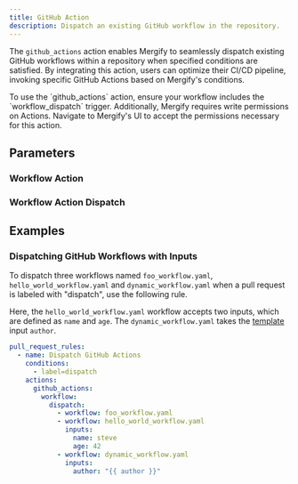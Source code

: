 ```yaml
---
title: GitHub Action
description: Dispatch an existing GitHub workflow in the repository.
---
```



The `github_actions` action enables Mergify to seamlessly dispatch existing
GitHub workflows within a repository when specified conditions are satisfied.
By integrating this action, users can optimize their CI/CD pipeline, invoking
specific GitHub Actions based on Mergify's conditions.

<Info>
  To use the `github_actions` action, ensure your workflow includes the
  `workflow_dispatch` trigger. Additionally, Mergify requires write permissions
  on Actions. Navigate to Mergify's UI to accept the permissions necessary for
  this action.
</Info>

## Parameters

<ActionOptionsTable action="github_actions" />

### Workflow Action

<OptionsTable name="GitHubActionsWorkflow" />

### Workflow Action Dispatch

<OptionsTable name="GitHubActionsWorkflowDispatch" />

## Examples

### Dispatching GitHub Workflows with Inputs

To dispatch three workflows named `foo_workflow.yaml`, `hello_world_workflow.yaml` and
`dynamic_workflow.yaml` when a pull request is labeled with "dispatch", use the
following rule.

Here, the `hello_world_workflow.yaml` workflow accepts two
inputs, which are defined as `name` and `age`. The `dynamic_workflow.yaml`
takes the [template](/configuration/data-types#template) input `author`.

```yaml
pull_request_rules:
  - name: Dispatch GitHub Actions
    conditions:
      - label=dispatch
    actions:
      github_actions:
        workflow:
          dispatch:
            - workflow: foo_workflow.yaml
            - workflow: hello_world_workflow.yaml
              inputs:
                name: steve
                age: 42
            - workflow: dynamic_workflow.yaml
              inputs:
                author: "{{ author }}"
```
